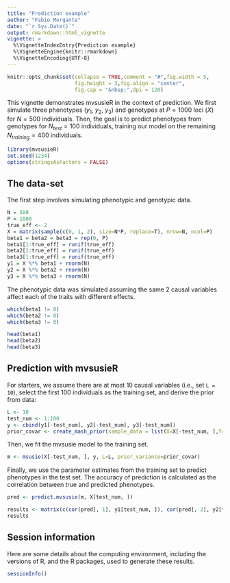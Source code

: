 ```yaml
---
title: "Prediction example"
author: "Fabio Morgante"
date: "`r Sys.Date()`"
output: rmarkdown::html_vignette
vignette: >
  %\VignetteIndexEntry{Prediction example}
  %\VignetteEngine{knitr::rmarkdown}
  %\VignetteEncoding{UTF-8}
---
```


```r
knitr::opts_chunk$set(collapse = TRUE,comment = "#",fig.width = 5,
                      fig.height = 3,fig.align = "center",
                      fig.cap = "&nbsp;",dpi = 120)
```

This vignette demonstrates mvsusieR in the context of prediction. We
first simulate three phenotypes ($y_1$, $y_2$, $y_3$) and genotypes at
$P = 1000$ loci ($X$) for $N = 500$ individuals. Then, the goal is to
predict phenotypes from genotypes for $N_{test} = 100$ individuals,
training our model on the remaining $N_{training} = 400$ individuals.

```r
library(mvsusieR)
set.seed(1234)
options(stringsAsFactors = FALSE)
```

## The data-set

The first step involves simulating phenotypic and genotypic data.

```r
N = 500
P = 1000
true_eff <- 2
X = matrix(sample(c(0, 1, 2), size=N*P, replace=T), nrow=N, ncol=P)
beta1 = beta2 = beta3 = rep(0, P)
beta1[1:true_eff] = runif(true_eff)
beta2[1:true_eff] = runif(true_eff)
beta3[1:true_eff] = runif(true_eff)
y1 = X %*% beta1 + rnorm(N)
y2 = X %*% beta2 + rnorm(N)
y3 = X %*% beta3 + rnorm(N)
```

The phenotypic data was simulated assuming the same 2 causal variables affect each of the traits with different effects.

```r
which(beta1 != 0)
which(beta2 != 0)
which(beta3 != 0)

head(beta1)
head(beta2)
head(beta3)
```

## Prediction with mvsusieR

For starters, we assume there are at most 10 causal variables (i.e., set `L = 10`), select the first 100 individuals as the training set,
and derive the prior from data:

```r
L <- 10
test_num <- 1:100
y <- cbind(y1[-test_num], y2[-test_num], y3[-test_num])
prior_covar <- create_mash_prior(sample_data = list(X=X[-test_num, ],Y=y,residual_variance=cov(y)), max_mixture_len=-1)
```

Then, we fit the mvsusie model to the training set.

```r
m <- msusie(X[-test_num, ], y, L=L, prior_variance=prior_covar)
```

Finally, we use the parameter estimates from the training set to predict phenotypes in the test set. The accuracy of prediction is calculated as the correlation between true and predicted phenotypes.

```r
pred <- predict.mvsusie(m, X[test_num, ])

results <- matrix(c(cor(pred[, 1], y1[test_num, ]), cor(pred[, 2], y2[test_num, ]), cor(pred[, 3], y3[test_num, ])), nrow=3, ncol=1)
results
```

## Session information

Here are some details about the computing environment, including the versions of R, and the R packages, used to generate these results.

```r
sessionInfo()
```
